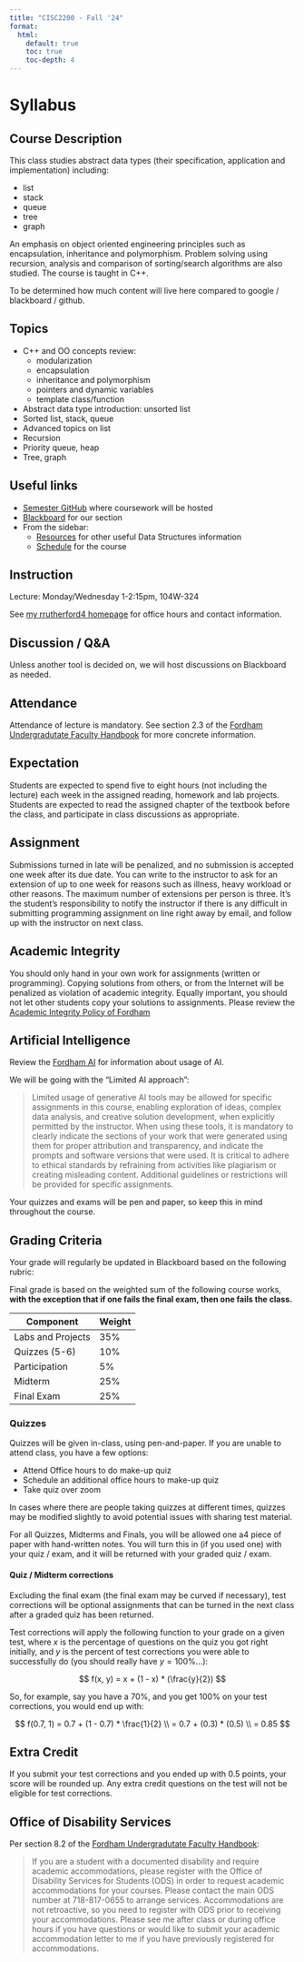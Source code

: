 ```yaml
---
title: "CISC2200 - Fall '24"
format:
  html:
    default: true
    toc: true
    toc-depth: 4
---
```


# Syllabus

## Course Description

This class studies abstract data types (their specification, application and implementation) including:

- list
- stack
- queue
- tree
- graph

An emphasis on object oriented engineering principles such as encapsulation, inheritance and polymorphism.
Problem solving using recursion, analysis and comparison of sorting/search algorithms are also studied.
The course is taught in C++.

To be determined how much content will live here compared to google / blackboard / github.

## Topics

- C++ and OO concepts review:
  - modularization
  - encapsulation
  - inheritance and polymorphism
  - pointers and dynamic variables
  - template class/function
- Abstract data type introduction: unsorted list
- Sorted list, stack, queue
- Advanced topics on list
- Recursion
- Priority queue, heap
- Tree, graph

## Useful links

- [Semester GitHub](https://github.com/CISC2200-Fall-24-Fordham) where coursework will be hosted
- [Blackboard](https://fordham.blackboard.com/ultra/courses/_6188150_1/outline) for our section
- From the sidebar:
  - [Resources](./resources.qmd) for other useful Data Structures information
  - [Schedule](./schedule.qmd) for the course

## Instruction

Lecture: Monday/Wednesday 1-2:15pm, 104W-324

See [my rrutherford4 homepage](../../index.qmd) for office hours and contact information.

## Discussion / Q&A

Unless another tool is decided on, we will host discussions on Blackboard as needed.

## Attendance

Attendance of lecture is mandatory. See section 2.3 of the [Fordham Undergradutate Faculty Handbook](https://www.fordham.edu/resources/policies/undergraduate-faculty-handbook/classes-and-exams/#syllabus) for more concrete information.

## Expectation

Students are expected to spend five to eight hours (not including the lecture) each week in the assigned reading, homework and lab projects.
Students are expected to read the assigned chapter of the textbook before the class, and participate in class discussions as appropriate.

## Assignment

Submissions turned in late will be penalized, and no submission is accepted one week after its due date.
You can write to the instructor to ask for an extension of up to one week for reasons such as illness, heavy workload or other reasons.
The maximum number of extensions per person is three.
It's the student's responsibility to notify the instructor if there is any difficult in submitting programming assignment on line right away by email, and follow up with the instructor on next class.

## Academic Integrity

You should only hand in your own work for assignments (written or programming).
Copying solutions from others, or from the Internet will be penalized as violation of academic integrity.
Equally important, you should not let other students copy your solutions to assignments.
Please review the [Academic Integrity Policy of Fordham](https://www.fordham.edu/resources/policies/academic-integrity-policy/standards-of-academic-integrity/)

## Artificial Intelligence

Review the [Fordham AI](https://fordham.edu/ai) for information about usage of AI.

We will be going with the "Limited AI approach":

> Limited usage of generative AI tools may be allowed for specific assignments in this
course, enabling exploration of ideas, complex data analysis, and creative solution
development, when explicitly permitted by the instructor. When using these tools, it is
mandatory to clearly indicate the sections of your work that were generated using them
for proper attribution and transparency, and indicate the prompts and software
versions that were used. It is critical to adhere to ethical standards by refraining from
activities like plagiarism or creating misleading content. Additional guidelines or
restrictions will be provided for specific assignments.

::: {.callout-warning}
Your quizzes and exams will be pen and paper, so keep this in mind throughout the course.
:::

## Grading Criteria

Your grade will regularly be updated in Blackboard based on the following rubric:

Final grade is based on the weighted sum of the following course works, **with the exception that if one fails the final exam, then one fails the class.**

| Component         | Weight |
|-------------------|--------|
| Labs and Projects | 35%    |
| Quizzes (5-6)     | 10%    |
| Participation     | 5%     |
| Midterm           | 25%    |
| Final Exam        | 25%    |

### Quizzes

Quizzes will be given in-class, using pen-and-paper. If you are unable to attend class,
you have a few options:

* Attend Office hours to do make-up quiz
* Schedule an additional office hours to make-up quiz
* Take quiz over zoom

In cases where there are people taking quizzes at different times, quizzes may be modified
slightly to avoid potential issues with sharing test material.

For all Quizzes, Midterms and Finals, you will be allowed one a4 piece of paper with hand-written notes.
You will turn this in (if you used one) with your quiz / exam, and it will be returned with your graded quiz / exam.

#### Quiz / Midterm corrections

Excluding the final exam (the final exam may be curved if necessary), test corrections will
be optional assignments that can be turned in the next class after a graded quiz has been returned.

Test corrections will apply the following function to your grade on a given test, where $x$ is the
percentage of questions on the quiz you got right initially, and $y$ is the percent of test corrections
you were able to successfully do (you should really have $y = 100\%$...):

$$ f(x, y) = x + (1 - x) * (\frac{y}{2}) $$

So, for example, say you have a $70\%$, and you get $100\%$ on your test corrections, you would end up with:

$$ f(0.7, 1) = 0.7 + (1 - 0.7) * \frac{1}{2} \\ = 0.7 + (0.3) * (0.5) \\ = 0.85 $$

::: {.callout-tip}
## Extra Credit

If you submit your test corrections and you ended up with 0.5 points, your score will be rounded up.
Any extra credit questions on the test will not be eligible for test corrections.
:::


## Office of Disability Services

Per section 8.2 of the [Fordham Undergradutate Faculty Handbook](https://www.fordham.edu/resources/policies/undergraduate-faculty-handbook/supporting-student-success/):

> If you are a student with a documented disability and require academic accommodations, please register with the Office of Disability Services for Students (ODS) in order to request academic accommodations for your courses.
Please contact the main ODS number at 718-817-0655 to arrange services.
Accommodations are not retroactive, so you need to register with ODS prior to receiving your accommodations.
Please see me after class or during office hours if you have questions or would like to submit your academic accommodation letter to me if you have previously registered for accommodations.
